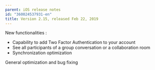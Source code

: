```yaml
---
parent: iOS release notes
id: "360024537931-en"
title: Version 2.15, released Feb 22, 2019
---
```

New functionalities :

*   Capability to add Two Factor Authentication to your account
*   See all participants of a group conversation or a collaboration room
*   Synchronization optimization

General optimization and bug fixing


